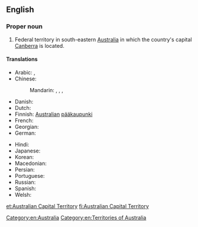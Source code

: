 ==English==
{{wikipedia}}

===Proper noun===
{{en-proper noun|head=[[Australian]] [[capital|Capital]] [[territory|Territory]]}}

# Federal territory in south-eastern [[Australia]] in which the country's capital [[Canberra]] is located.

====Translations====
{{trans-top|Territory of Australia}}
* Arabic: {{t|ar|إِقْلِيم اَلْعَاصِمَة اَلْأُسْتُرَالِيَّة|m|tr=ʾiqlīm al-ʿāṣima l-ʾusturāliyya}}, {{t|ar|مُقَاطَعَة اَلْعَاصِمَة اَلْأُسْتُرَالِيَّة|f|tr=muqāṭaʿat al-ʿāṣima l-ʾusturāliyya}}
* Chinese:
*: Mandarin: {{t|cmn|澳洲首都特區|sc=Hani}}, {{t|cmn|澳洲首都特区|tr=Àozhōu Shǒudū Tè Qū|sc=Hani}}, {{qualifier|full name}} {{t|cmn|澳大利亞首都特別行政區|sc=Hani}}, {{t|cmn|澳大利亚首都特别行政区|tr=Àodàlìyà Shǒudū Tèbié Xíngzhèng Qū|sc=Hani}}
* Danish: {{t|da|Australian Capital Territory}}
* Dutch: {{t+|nl|Australisch Hoofdstedelijk Territorium}}
* Finnish: [[Australian#Finnish|Australian]] [[pääkaupunki]]{{t+|fi|territorio}}
* French: {{t|fr|Territoire de la Capitale australienne|f}}
* Georgian: {{t|ka|ავსტრალიის ფედერალური ტერიტორია}}
* German: {{t|de|Australian Capital Territory|n}}
{{trans-mid}}
* Hindi: {{t|hi|ऑस्ट्रेलियाई राजधानी क्षेत्र|m|tr=osṭreliyā'ī rājadhānī kṣetra|sc=Deva}}
* Japanese: {{t|ja|オーストラリア首都特別地域|tr=Ōsutoraria shuto tokubetsu chiiki|sc=Jpan}}
* Korean: {{t|ko|오스트레일리아 수도 준주|tr=Oseuteureillia sudo junju|sc=Kore}}
* Macedonian: {{t|mk|Територија на австралискиот главен град|f|tr=Teritórija na avstralískiot gláven grad}}
* Persian: {{t|fa|قلمرو پایتختی استرالیا|sc=fa-Arab}}
* Portuguese: {{t|pt|Território da Capital Australiana|m}}
* Russian: {{t|ru|Австрали́йская столи́чная террито́рия|f}}
* Spanish: {{t|es|Territorio Capital Australiano|m}}
* Welsh: {{t|cy|Tiriogaeth Prifddinas Awstralia}}
{{trans-bottom}}

[[Category:en:Australia]]
[[Category:en:Territories of Australia]]

[[et:Australian Capital Territory]]
[[fi:Australian Capital Territory]]